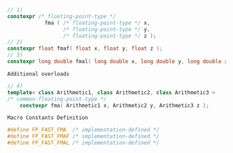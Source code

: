```cpp
// 1)
constexpr /* floating-point-type */
            fma ( /* floating-point-type */ x,
                  /* floating-point-type */ y,
                  /* floating-point-type */ z );
// 2)
constexpr float fmaf( float x, float y, float z );
// 3)
constexpr long double fmal( long double x, long double y, long double z );
```

`Additional overloads`

```cpp
// 4)
template< class Arithmetic1, class Arithmetic2, class Arithmetic3 >
/* common-floating-point-type */
    constexpr fma( Arithmetic1 x, Arithmetic2 y, Arithmetic3 z );
```

`Macro Constants Definition`

```cpp
#define FP_FAST_FMA  /* implementation-defined */
#define FP_FAST_FMAF /* implementation-defined */
#define FP_FAST_FMAL /* implementation-defined */
```